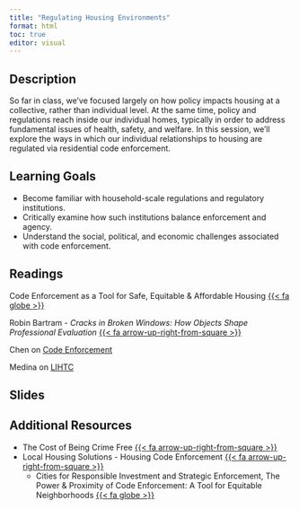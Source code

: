 ```yaml
---
title: "Regulating Housing Environments"
format: html
toc: true
editor: visual
---
```


## Description

So far in class, we've focused largely on how policy impacts housing at a collective, rather than individual level. At the same time, policy and regulations reach inside our individual homes, typically in order to address fundamental issues of health, safety, and welfare. In this session, we'll explore the ways in which our individual relationships to housing are regulated via residential code enforcement.

## Learning Goals

-   Become familiar with household-scale regulations and regulatory institutions.
-   Critically examine how such institutions balance enforcement and agency.
-   Understand the social, political, and economic challenges associated with code enforcement.

## Readings

Code Enforcement as a Tool for Safe, Equitable & Affordable Housing [{{< fa globe >}}](https://housingactionil.org/downloads/PEO/UIUC-HAI_CodeEnforcementReport_2024_web-compressed.pdf)

Robin Bartram - *Cracks in Broken Windows: How Objects Shape Professional Evaluation* [{{< fa arrow-up-right-from-square >}}](https://uofi.box.com/s/rvhgseb71q2gn19044hfqtpynbu32zp4)

Chen on [Code Enforcement](https://uofi.box.com/s/pipofyq2btk3brp6lelxvlr104362vz1)

Medina on [LIHTC](https://uofi.box.com/s/onufgkc8vwp0g9qj69ysmaovxkp4ug9p)

## Slides

## Additional Resources

-   The Cost of Being Crime Free [{{< fa arrow-up-right-from-square >}}](https://www.povertylaw.org/wp-content/uploads/2020/10/cost-of-being-crime-free-rev-oct-2020.pdf)
-   Local Housing Solutions - Housing Code Enforcement [{{< fa arrow-up-right-from-square >}}](https://uofi.box.com/s/rqgv397cn83q4qietbbloefpvsefanfs)
    -   Cities for Responsible Investment and Strategic Enforcement, The Power & Proximity of Code Enforcement: A Tool for Equitable Neighborhoods [{{< fa globe >}}](https://hesterstreet.org/wp-content/uploads/2019/07/CR_-Phase-I-_Equitable-Code-Enforcement-report_FINAL-JUNE-2019.pdf)
